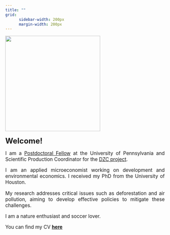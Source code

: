 ```yaml
---
title: ""
grid:
      sidebar-width: 200px
      margin-width: 200px
---
```


:::: {layout="[ 40, 60 ]"}

::: {#first-column}

![](images/profile_square_big.jpg){width=300 fig-align="left" style="border-radius: %;"}

:::

::: {#second-column}

<div style="text-align: justify; font-weight: 400; font-size: 11.5pt;">
<!-- 
### Welcome! -->

[**Welcome!**]{style="font-weight: 800; font-size: 18pt;"}

I am a [Postdoctoral Fellow](https://www.pop.upenn.edu/bio/angelo-dos-santos) at the University of Pennsylvania and Scientific Production Coordinator for the [DZC project](https://web.sas.upenn.edu/dzc-en/).

I am an applied microeconomist working on development and environmental economics. I received my PhD from the University of Houston. 

My research addresses critical issues such as deforestation and air pollution, aiming to develop effective policies to mitigate these challenges. 

I am a nature enthusiast and soccer lover.

You can find my CV [**here**](documents/cv_angelo_santos.pdf)

</div>

:::

::::  
